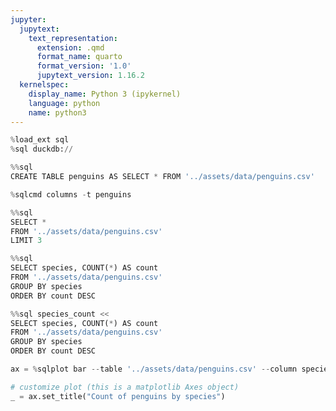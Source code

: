 ```yaml
---
jupyter:
  jupytext:
    text_representation:
      extension: .qmd
      format_name: quarto
      format_version: '1.0'
      jupytext_version: 1.16.2
  kernelspec:
    display_name: Python 3 (ipykernel)
    language: python
    name: python3
---
```


```python
%load_ext sql
%sql duckdb://
```

```python
%%sql
CREATE TABLE penguins AS SELECT * FROM '../assets/data/penguins.csv'
```

```python
%sqlcmd columns -t penguins
```

```python
%%sql
SELECT *
FROM '../assets/data/penguins.csv'
LIMIT 3
```

```python
%%sql
SELECT species, COUNT(*) AS count
FROM '../assets/data/penguins.csv'
GROUP BY species
ORDER BY count DESC
```

```python
%%sql species_count <<
SELECT species, COUNT(*) AS count
FROM '../assets/data/penguins.csv'
GROUP BY species
ORDER BY count DESC
```

```python
ax = %sqlplot bar --table '../assets/data/penguins.csv' --column species

# customize plot (this is a matplotlib Axes object)
_ = ax.set_title("Count of penguins by species")
```

